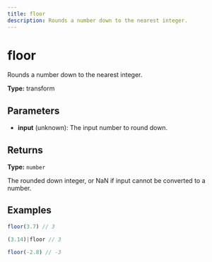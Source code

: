 ```yaml
---
title: floor
description: Rounds a number down to the nearest integer.
---
```


# floor

Rounds a number down to the nearest integer.

**Type:** transform

## Parameters

- **input** (unknown): The input number to round down.

## Returns

**Type:** `number`

The rounded down integer, or NaN if input cannot be converted to a number.

## Examples

```javascript
floor(3.7) // 3
```

```javascript
(3.14)|floor // 3
```

```javascript
floor(-2.8) // -3
```
